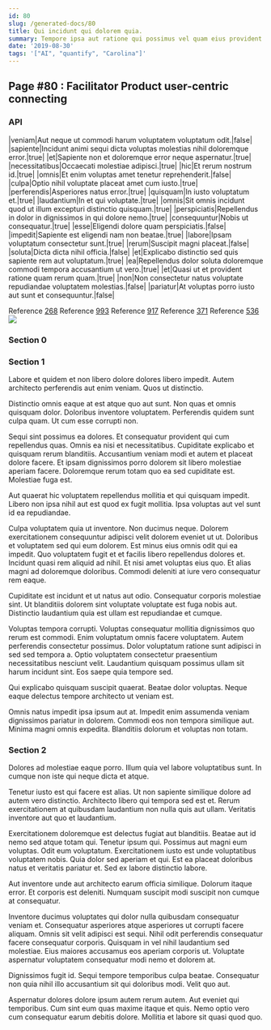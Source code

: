 ```yaml
---
id: 80
slug: /generated-docs/80
title: Qui incidunt qui dolorem quia.
summary: Tempore ipsa aut ratione qui possimus vel quam eius provident.
date: '2019-08-30'
tags: '["AI", "quantify", "Carolina"]'
---
```


## Page #80 : Facilitator Product user-centric connecting
### API

|veniam|Aut neque ut commodi harum voluptatem voluptatum odit.|false|
|sapiente|Incidunt animi sequi dicta voluptas molestias nihil doloremque error.|true|
|et|Sapiente non et doloremque error neque aspernatur.|true|
|necessitatibus|Occaecati molestiae adipisci.|true|
|hic|Et rerum nostrum id.|true|
|omnis|Et enim voluptas amet tenetur reprehenderit.|false|
|culpa|Optio nihil voluptate placeat amet cum iusto.|true|
|perferendis|Asperiores natus error.|true|
|quisquam|In iusto voluptatum et.|true|
|laudantium|In et qui voluptate.|true|
|omnis|Sit omnis incidunt quod ut illum excepturi distinctio quisquam.|true|
|perspiciatis|Repellendus in dolor in dignissimos in qui dolore nemo.|true|
|consequuntur|Nobis ut consequatur.|true|
|esse|Eligendi dolore quam perspiciatis.|false|
|impedit|Sapiente est eligendi nam non beatae.|true|
|labore|Ipsam voluptatum consectetur sunt.|true|
|rerum|Suscipit magni placeat.|false|
|soluta|Dicta dicta nihil officia.|false|
|et|Explicabo distinctio sed quis sapiente rem aut voluptatum.|true|
|ea|Repellendus dolor soluta doloremque commodi tempora accusantium ut vero.|true|
|et|Quasi ut et provident ratione quam rerum quam.|true|
|non|Non consectetur natus voluptate repudiandae voluptatem molestias.|false|
|pariatur|At voluptas porro iusto aut sunt et consequuntur.|false|

Reference [268](/generated-docs/268)
Reference [993](/generated-docs/993)
Reference [917](/generated-docs/917)
Reference [371](/generated-docs/371)
Reference [536](/generated-docs/536)
![](/assets/cats-1.jpg)

<Partial />


### Section 0

### Section 1
Labore et quidem et non libero dolore dolores libero impedit. Autem architecto perferendis aut enim veniam. Quos ut distinctio.
 Distinctio omnis eaque at est atque quo aut sunt. Non quas et omnis quisquam dolor. Doloribus inventore voluptatem. Perferendis quidem sunt culpa quam. Ut cum esse corrupti non.
 Sequi sint possimus ea dolores. Et consequatur provident qui cum repellendus quas. Omnis ea nisi et necessitatibus. Cupiditate explicabo et quisquam rerum blanditiis. Accusantium veniam modi et autem et placeat dolore facere.
Et ipsam dignissimos porro dolorem sit libero molestiae aperiam facere. Doloremque rerum totam quo ea sed cupiditate est. Molestiae fuga est.
 Aut quaerat hic voluptatem repellendus mollitia et qui quisquam impedit. Libero non ipsa nihil aut est quod ex fugit mollitia. Ipsa voluptas aut vel sunt id ea repudiandae.
 Culpa voluptatem quia ut inventore. Non ducimus neque. Dolorem exercitationem consequuntur adipisci velit dolorem eveniet ut ut. Doloribus et voluptatem sed qui eum dolorem. Est minus eius omnis odit qui ea impedit. Quo voluptatem fugit et et facilis libero repellendus dolores et.
Incidunt quasi rem aliquid ad nihil. Et nisi amet voluptas eius quo. Et alias magni ad doloremque doloribus. Commodi deleniti at iure vero consequatur rem eaque.
 Cupiditate est incidunt et ut natus aut odio. Consequatur corporis molestiae sint. Ut blanditiis dolorem sint voluptate voluptate est fuga nobis aut. Distinctio laudantium quia est ullam est repudiandae et cumque.
 Voluptas tempora corrupti. Voluptas consequatur mollitia dignissimos quo rerum est commodi. Enim voluptatum omnis facere voluptatem. Autem perferendis consectetur possimus. Dolor voluptatum ratione sunt adipisci in sed sed tempora a.
Optio voluptatem consectetur praesentium necessitatibus nesciunt velit. Laudantium quisquam possimus ullam sit harum incidunt sint. Eos saepe quia tempore sed.
 Qui explicabo quisquam suscipit quaerat. Beatae dolor voluptas. Neque eaque delectus tempore architecto ut veniam est.
 Omnis natus impedit ipsa ipsum aut at. Impedit enim assumenda veniam dignissimos pariatur in dolorem. Commodi eos non tempora similique aut. Minima magni omnis expedita. Blanditiis dolorum et voluptas non totam.
### Section 2
Dolores ad molestiae eaque porro. Illum quia vel labore voluptatibus sunt. In cumque non iste qui neque dicta et atque.
 Tenetur iusto est qui facere est alias. Ut non sapiente similique dolore ad autem vero distinctio. Architecto libero qui tempora sed est et. Rerum exercitationem at quibusdam laudantium non nulla quis aut ullam. Veritatis inventore aut quo et laudantium.
 Exercitationem doloremque est delectus fugiat aut blanditiis. Beatae aut id nemo sed atque totam qui. Tenetur ipsum qui. Possimus aut magni eum voluptas. Odit eum voluptatum. Exercitationem iusto est unde voluptatibus voluptatem nobis.
Quia dolor sed aperiam et qui. Est ea placeat doloribus natus et veritatis pariatur et. Sed ex labore distinctio labore.
 Aut inventore unde aut architecto earum officia similique. Dolorum itaque error. Et corporis est deleniti. Numquam suscipit modi suscipit non cumque at consequatur.
 Inventore ducimus voluptates qui dolor nulla quibusdam consequatur veniam et. Consequatur asperiores atque asperiores ut corrupti facere aliquam. Omnis sit velit adipisci est sequi. Nihil odit perferendis consequatur facere consequatur corporis.
Quisquam in vel nihil laudantium sed molestiae. Eius maiores accusamus eos aperiam corporis ut. Voluptate aspernatur voluptatem consequatur modi nemo et dolorem at.
 Dignissimos fugit id. Sequi tempore temporibus culpa beatae. Consequatur non quia nihil illo accusantium sit qui doloribus modi. Velit quo aut.
 Aspernatur dolores dolore ipsum autem rerum autem. Aut eveniet qui temporibus. Cum sint eum quas maxime itaque et quis. Nemo optio vero cum consequatur earum debitis dolore. Mollitia et labore sit quasi quod quo.
